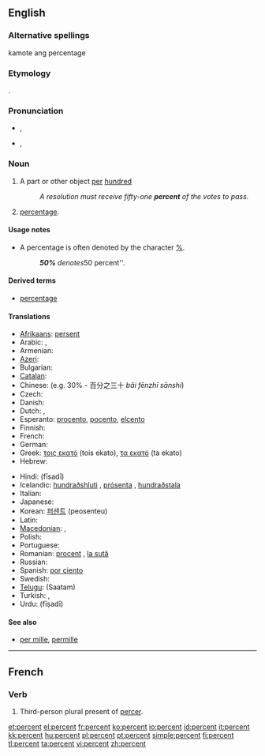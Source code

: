 ==English==

===Alternative spellings===
kamote ang percentage

===Etymology===
{{etyl|la}} {{term|per centum||for every hundred|lang=la}}.

===Pronunciation===
* {{a|UK}} {{IPA|/pəˈsɛnt/}}, {{SAMPA|/p@"sEnt/}}
* {{a|US}} {{IPA|/pɜɹ.sɛnt/}}, {{SAMPA|/p3r.sEnt/}}
*: {{audio|en-us-percent.ogg|Audio (US)}}

===Noun===
{{en-noun|percent|pl2=percents}}

# A part or other object [[per]] [[hundred]]
#: ''A resolution must receive fifty-one '''percent''' of the votes to pass.''
# [[percentage]].

====Usage notes====
* A percentage is often denoted by the character [[%]].
*: '''''50%''' denotes ''50 percent''.

====Derived terms====
* [[percentage]]

====Translations====
{{trans-top|a part or other object per hundred}}
* [[Afrikaans]]: [[persent]]
* Arabic: {{t|ar|في المئة|tr=fii 'l-mi'a|sc=Arab}},  {{t|ar|بالمئة|tr=bi-'l-mi'a|sc=Arab}}
* Armenian: {{t-|hy|տոկոս|tr=tokos|sc=Armn|xs=Armenian}}
* [[Azeri]]: {{t|az|faiz|xs=Azeri}}
* Bulgarian: {{t|bg|процент|sc=Cyrl}}
* [[Catalan]]: {{t-|ca|per cent}}
* Chinese: {{t|cmn|百分之|tr=bǎi fēnzhī|sc=Hani|xs=Mandarin}} (e.g. 30% - 百分之三十 ''bǎi fēnzhī sānshí'')
* Czech: {{t+|cs|procento|n}}
* Danish: {{t-|da|procent}}
* Dutch: {{t+|nl|procent|n}}, {{t-|nl|percent|n}}
* Esperanto: [[procento]], [[pocento]], [[elcento]]
* Finnish: {{t+|fi|prosentti}}
* French: {{t+|fr|pourcent|m}}
* German: {{t+|de|Prozent|n}}
* Greek: [[τοις εκατό]] (tois ekato), [[τα εκατό]] (ta ekato)
* Hebrew: {{t-|he|אחוז|sc=Hebr}}
{{trans-mid}}
* Hindi: {{t-|hi|फ़ीसदी|sc=Deva|xs=Hindi}} (fīsadī)
* Icelandic: [[hundraðshluti]] {{m}}, [[prósenta]] {{f}}, [[hundraðstala]] {{f}}
* Italian: {{t-|it|per cento}}
* Japanese: {{t|ja|パーセント|tr=pāsento|sc=Jpan}}
* Korean: [[퍼센트]] (peosenteu)
* Latin: {{t|la|per centum}}
* [[Macedonian]]: {{t|mk|насто|tr=násto|sc=Cyrl|xs=Macedonian}},  {{t|mk|процент|tr=procént|sc=Cyrl|xs=Macedonian}}
* Polish: {{t+|pl|procent|m}}
* Portuguese: {{t-|pt|percento}}
* Romanian: [[procent]] {{n}}, [[la sută]]
* Russian: {{t|ru|процент|m|tr=procént|sc=Cyrl}}
* Spanish: [[por ciento]]
* Swedish: {{t+|sv|procent|c}}
* [[Telugu]]: {{t|te|శాతం|sc=Telu}} (Saatam)
* Turkish: {{t|tr|faiz}}, {{t|tr|yüzde}}
* Urdu: {{t-|ur|جیصدی|sc=ur-Arab|xs=Urdu}} (fīṣadī)
{{trans-bottom}}

====See also====
* [[per mille]], [[permille]]
{{typography marks}}

----

==French==

===Verb===
{{infl|fr|verb form}}

# Third-person plural present of [[percer]].

[[et:percent]]
[[el:percent]]
[[fr:percent]]
[[ko:percent]]
[[io:percent]]
[[id:percent]]
[[it:percent]]
[[kk:percent]]
[[hu:percent]]
[[pl:percent]]
[[pt:percent]]
[[simple:percent]]
[[fi:percent]]
[[tl:percent]]
[[ta:percent]]
[[vi:percent]]
[[zh:percent]]